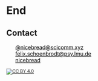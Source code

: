 # End

## Contact

<script src="https://kit.fontawesome.com/9fb269b0d2.js" crossorigin="anonymous"></script>

<ul class="fa-ul" style="color:black; list-style:none;">

<li><i class="fa-brands fa-li fa-mastodon"></i> <a href="https://scicomm.xyz/@nicebread" target="_blank" style="color:black; border-bottom:none;">@nicebread@scicomm.xyz</a></li>

<li><i class="fa-li fa fa-envelope-o"></i> <a style="unicode-bidi:bidi-override; direction: rtl; color:black" href="javascript:window.location.href = 'mailto:' + ['felix.schoenbrodt','psy.lmu.de'].join('@')">ed.uml.ysp@tdorbneohcs.xilef</a></li>

<li><i class="fa-li fa fa-github"></i> <a href="https://github.com/nicebread" target="_blank" style="color:black; border-bottom:none;">nicebread</a></li>
</ul>

<small style="text-align:left;">


[![CC BY 4.0][cc-by-image]][cc-by]

[cc-by]: http://creativecommons.org/licenses/by/4.0/
[cc-by-image]: https://licensebuttons.net/l/by/4.0/88x31.png
[cc-by-shield]: https://img.shields.io/badge/License-CC%20BY%204.0-lightgrey.svg

</small>